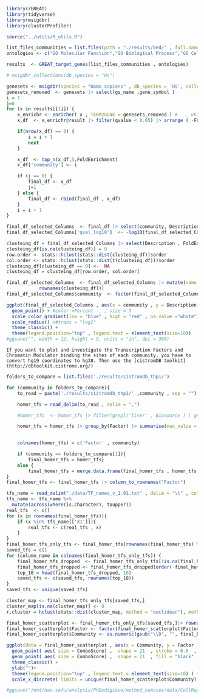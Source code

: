 
```r
library(rGREAT)
library(tidyverse)
library(msigdbr)
library(clusterProfiler)

source("../utils/R_utils.R")
```

```r
list_files_communities = list.files(path = "./results/bed/" , full.names = TRUE)
ontologies <- c("GO Molecular Function","GO Biological Process","GO Cellular Component","Mouse Phenotype" ,"Mouse Phenotype Single KO","Human Phenotype")

results  <- GREAT_target_genes(list_files_communities , ontologies)

# msigdbr_collections(db_species = "Hs")

genesets <- msigdbr(species = "Homo sapiens" , db_species = 'HS', collection = "C5") #, subcollection = "CP:REACTOME"
genesets_removed  <- genesets |> select(gs_name ,gene_symbol )
i = 1
j=0
for (x in results[[1]]) {
    x_enrichr <- enricher( x , TERM2GENE = genesets_removed ) #   , universe = unname(unlist(reults[[1]]))
    x_df  <- x_enrichr@result |> filter(qvalue < 0.05) |> arrange ( -FoldEnrichment )

    if(nrow(x_df) == 0) {    
        i = i + 1
        next
    }

    x_df  <- top_n(x_df,5,FoldEnrichment)
    x_df['community'] <- i

    if (j == 0) {
        final_df <- x_df
        j=1
    } else {
        final_df <- rbind(final_df , x_df)
    }
    i = i + 1
}

final_df_selected_Columns  <- final_df |> select(community, Description , FoldEnrichment ,qvalue )
final_df_selected_Columns['qval_log10']  <- -log10(final_df_selected_Columns$qvalue)

clusteing_df = final_df_selected_Columns |> select(Description , FoldEnrichment , community) |> spread(community , FoldEnrichment) |> column_to_rownames("Description")
clusteing_df[is.na(clusteing_df)] = 0
row.order <- stats::hclust(stats::dist(clusteing_df))$order
col.order <- stats::hclust(stats::dist(t(clusteing_df)))$order
clusteing_df[clusteing_df == 0] <-  NA
clusteing_df = clusteing_df[row.order, col.order]

final_df_selected_Columns  <- final_df_selected_Columns |> mutate(name = fct_relevel(Description, 
            rownames(clusteing_df)))
final_df_selected_Columns$community  <- factor(final_df_selected_Columns$community , levels = sort(final_df_selected_Columns |> pull(community) |> unique()))

ggplot(final_df_selected_Columns , aes(x = community , y = Description , color = qval_log10 , size = FoldEnrichment)) +
  geom_point() + #color =Percent  , , size = 5
  scale_color_gradient(low = "blue" , high = "red" , na.value ="white")+
  scale_radius() +#trans = "log2"
  theme_classic() +
  theme(legend.position="top" , legend.text = element_text(size=10)) 
#ggsave("", width = 12, height = 5, units = "in", dpi = 300)

```

```
If you want to plot and investigate the Transcription Factors and Chromatin Modulator binding the sites of each community, you have to convert hg19 coordinates to hg38. Then use the [cistromDB toolkit](http://dbtoolkit.cistrome.org/)
```

```r
folders_to_compare = list.files('./results/cistromdb_thp1/')

for (community in folders_to_compare){ 
    to_read = paste('./results/cistromdb_thp1/' ,community , sep = "")

    homer_tfs = read_delim(to_read , delim = ",")

    #homer_tfs  <- homer_tfs |> filter(grepl('liver' , Biosource ) | grepl('Liver' , Biosource ))

    homer_tfs = homer_tfs |> group_by(Factor) |> summarise(max_value = max(GIGGLE_score)) |> select(Factor , max_value)
    

    colnames(homer_tfs) = c('Factor' , community)

    if (community == folders_to_compare[1]){
        final_homer_tfs = homer_tfs}
    else {
        final_homer_tfs = merge.data.frame(final_homer_tfs , homer_tfs , all = T)}
}
final_homer_tfs <- final_homer_tfs |> column_to_rownames("Factor")

tfs_name = read_delim("./data/TF_names_v_1.01.txt" , delim = "\t" , col_names = F)
tfs_name <- tfs_name %>%
  mutate(across(where(is.character), toupper))
real_tfs  <- c()
for (x in rownames(final_homer_tfs)){
    if (x %in% tfs_name[['X1']]){
        real_tfs <- c(real_tfs , x)
    }
}
final_homer_tfs_only_tfs <- final_homer_tfs[rownames(final_homer_tfs) %in% real_tfs,]
saved_tfs = c()
for (column_name in colnames(final_homer_tfs_only_tfs)) {
    final_homer_tfs_dropped  <- final_homer_tfs_only_tfs[!is.na(final_homer_tfs_only_tfs[column_name]), column_name, drop = FALSE]  
    final_homer_tfs_dropped <- final_homer_tfs_dropped[order(-final_homer_tfs_dropped[[column_name]]), column_name, drop = FALSE]
    top_10 = head(final_homer_tfs_dropped, 10)
    saved_tfs <- c(saved_tfs, rownames(top_10))
}
saved_tfs <- unique(saved_tfs)

cluster_map <- final_homer_tfs_only_tfs[saved_tfs,]
cluster_map[is.na(cluster_map)] <- 0
r.cluster = hclust(stats::dist(cluster_map, method = "euclidean"), method="ward.D2")

final_homer_scatterplot <- final_homer_tfs_only_tfs[saved_tfs,]|> rownames_to_column("Factor") |> gather(value = 'ComboScore' , key = 'Community' , -Factor) 
final_homer_scatterplot$Factor <- factor(final_homer_scatterplot$Factor, levels = r.cluster$labels[r.cluster$order])
final_homer_scatterplot$Community <- as.numeric(gsub("\\D", "", final_homer_scatterplot$Community))

ggplot(data = final_homer_scatterplot , aes(x = Community, y = Factor ) ) +
  geom_point( aes( size = ComboScore) ,  shape = 21  , stroke = 0.6  , color = 'black') +
  geom_point( aes( size = ComboScore) ,  shape = 21  , fill = "black" , stroke = 0.6 , alpha= 0.4 , color = 'black') +
  theme_classic() +
  ylab("")+
  theme(legend.position="top" , legend.text = element_text(size=10) ) +
  scale_x_discrete( limits = unique(final_homer_scatterplot$Community) )

#ggsave("/mnt/nas-safu/analysis/PhDsdigiove/method_coAcces/data/CellReport/pictures/TFs_R_withlabels_THP1.png", width = 7, height = 8, units = "in", dpi = 300)

```